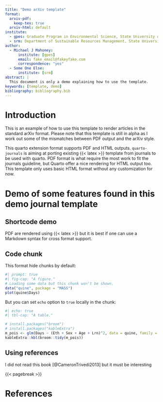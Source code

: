```yaml
---
title: "Demo arXiv template"
format:
  arxiv-pdf:
    keep-tex: true  
  arxiv-html: default
institute:
  - gpes: Graduate Program in Environmental Science, State University of New York College of Environmental Science and Forestry, 1 Forestry Drive, Syracuse, NY, 13210
  - srm: Department of Sustainable Resources Management, State University of New York College of Environmental Science and Forestry, 1 Forestry Drive, Syracuse, NY, 13210
author:
  - Michael J Mahoney:
      institute: [gpes]
      email: fake_email@fakeyfake.com
      correspondence: "yes"
  - Some One Else:
      institute: [srm]
abstract: |
  This document is only a demo explaining how to use the template.
keywords: [template, demo]
bibliography: bibliography.bib  
---
```


# Introduction {#sec-intro}

This is an example of how to use this template to render articles in the standard arXiv format. Please note that this template is still in alpha as I work out some of the mismatches between PDF output and the arXiv style.

This quarto extension format supports PDF and HTML outputs. `quarto-journals` is aiming at porting existing {{< latex >}} template from journals to be used with quarto. PDF format is what require the most work to fit the journals guideline, but Quarto offer a nice rendering for HTML output too. This template only uses basic HTML format without any customization for now.

# Demo of some features found in this demo journal template

## Shortcode demo {#sec-shortcode}

PDF are rendered using {{< latex >}} but it is best if one can use a Markdown syntax for cross format support.

## Code chunk {#sec-chunks}

This format hide chunks by default:

```r
#| prompt: true
#| fig-cap: "A figure."
# Loading some data but this chunk won't be shown.
data("quine", package = "MASS")
plot(quine$Days)
```

But you can set `echo` option to `true` locally in the chunk:

```r
#| echo: true
#| tbl-cap: "A table."

# install.packages("broom")
# install.packages("kableExtra")
m_pois <- glm(Days ~ (Eth + Sex + Age + Lrn)^2, data = quine, family = poisson)
kableExtra::kbl(broom::tidy(m_pois))
```

## Using references {.unnumbered}

I did not read this book [@CameronTrivedi2013] but it must be interesting 

{{< pagebreak >}}

# References {.unnumbered}

:::{#refs}

:::
